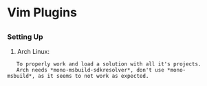 = Vim Plugins =

== {{https://github.com/OmniSharp/omnisharp-vim|omnisharp-vim}} ==

=== Setting Up ===

# Arch Linux:
    To properly work and load a solution with all it's projects.
    Arch needs *mono-msbuild-sdkresolver*, don't use *mono-msbuild*, as it seems to not work as expected.
